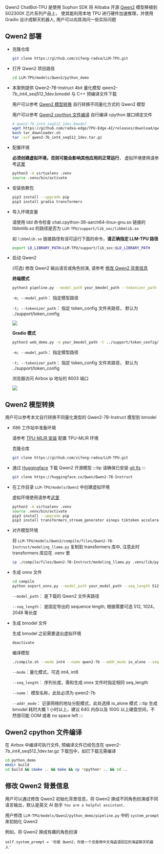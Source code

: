 Qwen2 ChatBot-TPU 是使用 Sophon SDK 将 Alibaba 开源 [Qwen2](https://huggingface.co/Qwen/Qwen2-7B-Instruct) 模型移植到 SG2300X 芯片系列产品上， 使其能利用本地 TPU 进行硬件加速推理，并使用 Gradio 设计成聊天机器人, 用户可以向其询问一些实际问题

## Qwen2 部署

- 克隆仓库

  ```bash
  git clone https://github.com/zifeng-radxa/LLM-TPU.git
  ```

- 打开 Qwen2 项目路径
  ```bash
  cd LLM-TPU/models/Qwen2/python_demo
  ```
- 本案例提供 Qwen2-7B-Instruct 4bit 量化模型 qwen2-7b_int4_seq512_1dev.bmodel 与 C++ 预编译文件下载

  用户可以参考 [Qwen2 模型转换](#Qwen2-模型转换) 自行转换不同量化方式的 Qwen2 模型

  用户可以参考 [Qwen2 cpython 文件编译](#Qwen2-cpython-文件编译) 自行编译 cpython 接口绑定文件

  ```bash
  # qwen2-7b_int4_seq512_1dev.bmodel
  wget https://github.com/radxa-edge/TPU-Edge-AI/releases/download/qwen2/tar_downloader.sh
  bash tar_downloader.sh
  tar -xvf qwen2-7b_int4_seq512_1dev.tar.gz
  ```

- 配置环境

  **必须创建虚拟环境，否则可能会影响其他应用的正常运行**， 虚拟环境使用请参考[这里](../ai-tools/virtualenv_usage)

  ```bash
  python3 -m virtualenv .venv
  source .venv/bin/activate
  ```

- 安装依赖包

  ```bash
  pip3 install --upgrade pip
  pip3 install gradio transformers
  ```

- 导入环境变量

  请使用 ldd 命令检查 chat.cpython-38-aarch64-linux-gnu.so 链接的 libbmlib.so 的路径是否为 `LLM-TPU/support/lib_soc/libbmlib.so`

  如 `libbmlib.so` 链接路径有误可运行下面的命令，**请正确指定 LLM-TPU 路径**

  ```bash
  export LD_LIBRARY_PATH=LLM-TPU/support/lib_soc:$LD_LIBRARY_PATH
  ```

- 启动 Qwen2

  (可选) 修改 Qwen2 输出语言或角色扮演, 请参考 [修改 Qwen2 背景信息](#修改-Qwen2-背景信息)

  **终端模式**

  ```bash
  python3 pipeline.py --model_path your_bmodel_path --tokenizer_path ../support/token_config/
  ```

  `-m; --model_path`： 指定模型路径

  `-t; --tokenizer_path`： 指定 token_config 文件夹路径， 默认为 ../support/token_config

  <img src="/img/general-tutorial/tpu_ai/qwen2_2.webp" />

  **Gradio 模式**

  ```bash
  python3 web_demo.py -m your_bmodel_path -t ../support/token_config/
  ```

  `-m; --model_path`： 指定模型路径

  `-t; --tokenizer_path`： 指定 token_config 文件夹路径， 默认为 ../support/token_config

  浏览器访问 Airbox ip 地址的 8003 端口

  <img src="/img/general-tutorial/tpu_ai/qwen2_1.webp" />

## Qwen2 模型转换

用户可以参考本文自行转换不同量化类型的 Qwen2-7B-Instruct 模型到 bmodel

- X86 工作站中准备环境

  请参考 [TPU-MLIR 安装](../../model-compile/tpu_mlir_env) 配置 TPU-MLIR 环境

  克隆仓库

  ```bash
  git clone https://github.com/zifeng-radxa/LLM-TPU.git
  ```

- 通过 [Huggingface](https://huggingface.co/Qwen/Qwen2-7B-Instruct) 下载 Qwen2 开源模型
  :::tip
  请确保已安装 [git lfs](https://git-lfs.com/)
  :::

  ```bash
  git clone https://huggingface.co/Qwen/Qwen2-7B-Instruct
  ```

- 在工作目录 `LLM-TPU/models/Qwen2` 中创建虚拟环境

  虚拟环境使用请参考[这里](../ai-tools/virtualenv_usage)

  ```bash
  python3 -m virtualenv .venv
  source .venv/bin/activate
  pip3 install --upgrade pip
  pip3 install transformers_stream_generator einops tiktoken accelerate torch==2.0.1+cpu torchvision==0.15.2 transformers==4.41.2
  ```

- 对齐模型环境

  将 `LLM-TPU/models/Qwen2/compile/files/Qwen2-7B-Instruct/modeling_llama.py` 复制到 transformers 库中,
  注意此时 transformers 库应在 .venv 里

  ```bash
  cp ./compile/files/Qwen2-7B-Instruct/modeling_llama.py .venv/lib/python3.10/site-packages/transformers/models/qwen2
  ```

- 生成 onnx 文件

  ```bash
  cd compile
  python export_onnx.py --model_path your_model_path --seq_length 512
  ```

  `--model_path`： 是下载的 Qwen2 文件夹路径

  `--seq_length`： 是固定导出的 sequence length, 根据需要可选 512, 1024，2048 等长度

- 生成 bmodel 文件

  生成 bmodel 之前需要退出虚拟环境

  ```bash
  deactivate
  ```

  编译模型

  ```bash
  ./compile.sh --mode int4 --name qwen2-7b --addr_mode io_alone --seq_length 512 # same as int8
  ```

  `--mode`：量化模式，可选 int4, int8

  `--seq_length`： 序列长度，需和生成 onnx 文件时指定相同 seq_length

  `--name`： 模型名称，此处必须为 qwen2-7b

  `--addr_mode`： 记录网络的地址分配模式，此处选择 io_alone 模式
  :::tip
  生成 bmodel 耗时大概 1 小时以上，建议 64G 内存以及 100G 以上硬盘空间，不然很可能 OOM 或者 no space left
  :::

## Qwen2 cpython 文件编译

在 Airbox 中编译可执行文件, 预编译文件已经包含在 qwen2-7b_int4_seq512_1dev.tar.gz 下载包中，如已下载无需编译

```bash
cd python_demo
mkdir build
cd build && cmake .. && make && cp *cpython* .. && cd ..
```

## 修改 Qwen2 背景信息

用户可以通过修改 Qwen2 初始化背景信息，将 Qwen2 换成不同角色扮演或不同语言输出，默认是英文 AI 助手 `You are a helpful assistant.`

用户修改 `LLM-TPU/models/Qwen2/python_demo/pipeline.py` 中的 `system_prompt` 来初始化 Qwen2

例如，将 Qwen2 换成有趣的角色扮演

```python3
self.system_prompt = '你是 Qwen2，你是一个总是用中文海盗语回应的海盗聊天机器人'
```
